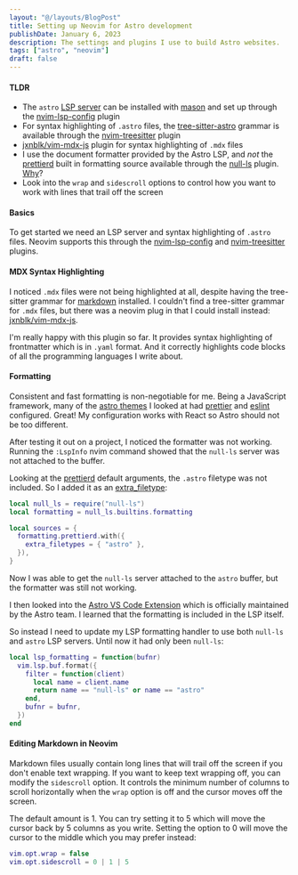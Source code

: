 ```yaml
---
layout: "@/layouts/BlogPost"
title: Setting up Neovim for Astro development
publishDate: January 6, 2023
description: The settings and plugins I use to build Astro websites.
tags: ["astro", "neovim"]
draft: false
---
```


#### TLDR
- The `astro` [LSP server](https://github.com/withastro/language-tools/tree/main/packages/language-server) can be installed with [mason](https://github.com/williamboman/mason.nvim) and set up through the [nvim-lsp-config](https://github.com/neovim/nvim-lspconfig/blob/master/doc/server_configurations.md#astro) plugin 
- For syntax highlighting of `.astro` files, the [tree-sitter-astro](https://github.com/virchau13/tree-sitter-astro) grammar is available through the [nvim-treesitter](https://github.com/nvim-treesitter/nvim-treesitter#supported-languages) plugin
- [jxnblk/vim-mdx-js](https://github.com/jxnblk/vim-mdx-js) plugin for syntax highlighting of `.mdx` files
- I use the document formatter provided by the Astro LSP, and *not* the [prettierd](https://github.com/fsouza/prettierd) built in formatting source available through the [null-ls](https://github.com/jose-elias-alvarez/null-ls.nvim/blob/main/doc/BUILTINS.md#prettierd) plugin. [Why](#formatting)?
- Look into the `wrap` and `sidescroll` options to control how you want to work with lines that trail off the screen

#### Basics
To get started we need an LSP server and syntax highlighting of `.astro` files. Neovim supports this through the [nvim-lsp-config](https://github.com/neovim/nvim-lspconfig/blob/master/doc/server_configurations.md#astro) and [nvim-treesitter](https://github.com/nvim-treesitter/nvim-treesitter#supported-languages) plugins.

#### MDX Syntax Highlighting
I noticed `.mdx` files were not being highlighted at all, despite having the tree-sitter grammar for [markdown](https://github.com/MDeiml/tree-sitter-markdown) installed. I couldn't find a tree-sitter grammar for `.mdx` files, but there was a neovim plug in that I could install instead: [jxnblk/vim-mdx-js](https://github.com/jxnblk/vim-mdx-js).

I'm really happy with this plugin so far. It provides syntax highlighting of frontmatter which is in `.yaml` format. And it correctly highlights code blocks of all the programming languages I write about.

#### Formatting
Consistent and fast formatting is non-negotiable for me. Being a JavaScript framework, many of the [astro themes](https://astro.build/themes/) I looked at had [prettier](https://prettier.io/) and [eslint](https://eslint.org/) configured. Great! My configuration works with React so Astro should not be too different.

After testing it out on a project, I noticed the formatter was not working. Running the `:LspInfo` nvim command showed that the `null-ls` server was not attached to the buffer.

Looking at the [prettierd](https://github.com/jose-elias-alvarez/null-ls.nvim/blob/main/doc/BUILTINS.md#prettierd) default arguments, the `.astro` filetype was not included. So I added it as an [extra_filetype](https://github.com/jose-elias-alvarez/null-ls.nvim/blob/main/doc/BUILTIN_CONFIG.md#filetypes):

```lua
local null_ls = require("null-ls")
local formatting = null_ls.builtins.formatting

local sources = {
  formatting.prettierd.with({
    extra_filetypes = { "astro" },
  }),
}
```

Now I was able to get the `null-ls` server attached to the `astro` buffer, but the formatter was still not working.

I then looked into the [Astro VS Code Extension](https://marketplace.visualstudio.com/items?itemName=astro-build.astro-vscode) which is officially maintained by the Astro team. I learned that the formatting is included in the LSP itself.

So instead I need to update my LSP formatting handler to use both `null-ls` and `astro` LSP servers. Until now it had only been `null-ls`:

```lua
local lsp_formatting = function(bufnr)
  vim.lsp.buf.format({
    filter = function(client)
      local name = client.name
      return name == "null-ls" or name == "astro"
    end,
    bufnr = bufnr,
  })
end
```

#### Editing Markdown in Neovim
Markdown files usually contain long lines that will trail off the screen if you don't enable text wrapping. If you want to keep text wrapping off, you can modify the `sidescroll` option. It controls the minimum number of columns to scroll horizontally when the `wrap` option is off and the cursor moves off the screen.

The default amount is 1. You can try setting it to 5 which will move the cursor back by 5 columns as you write. Setting the option to 0 will move the cursor to the middle which you may prefer instead:

```lua
vim.opt.wrap = false
vim.opt.sidescroll = 0 | 1 | 5
```
